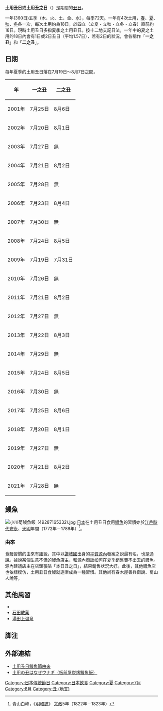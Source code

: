 {{request translation |ja| time = 2015-7-24}}
'''土用丑日'''或'''土用丑之日'''（{{jpn|j=土用の丑の日|hg=どようのうしのひ|rm=Doyō no Ushi no Hi}}）是{{link-ja|土用}}期間的[[丑_(地支)|丑日]]。

一年(360日)五季（木、火、土、金、水），每季72天。一年有4次土用，[[春|春]]、[[夏|夏]]、[[秋|秋]]、[[冬|冬]]各一次，每次土用約為18日，於四立（立夏・立秋・立冬・立春）直前約18日。現時土用丑日多指夏季之土用丑日。按十二地支記日法，一年中的夏之土用的18日內會有1日或2日丑日（平均1.57日），若有2日的狀況，會各稱作「'''一之丑'''」和「'''二之丑'''」。

== 日期 ==
每年夏季的土用丑日落在7月19日～8月7日之間。

{| class="wikitable" style="text-align:center; float:right"
!年!!一之丑!!二之丑
|-
|2001年||7月25日||8月6日
|-
|2002年||7月20日||8月1日
|-
|2003年||7月27日||無
|-
|2004年||7月21日||8月2日
|-
|2005年||7月28日||無
|-
|2006年||7月23日||8月4日
|-
|2007年||7月30日||無
|-
|2008年||7月24日||8月5日
|-
|2009年||7月19日||7月31日
|-
|2010年||7月26日||無
|-
|2011年||7月21日||8月2日
|-
|2012年||7月27日||無
|-
|2013年||7月22日||8月3日
|-
|2014年||7月29日||無
|-
|2015年||7月24日||8月5日
|-
|2016年||7月30日||無
|-
|2017年||7月25日||8月6日
|-
|2018年||7月20日||8月1日
|-
|2019年||7月27日||無
|-
|2020年||7月21日||8月2日
|-
|2021年||7月28日||無
|}

== 鰻魚 ==
[[File:小川菊鰻魚飯_(49287165332).jpg|thumb]]
[[日本|日本]]在土用丑日食用[[鰻魚|鰻魚]]的習慣始於[[江戶時代|江戶時代]][[安永_(年號)|安永]]、[[天明_(日本)|天明]]年間（1772年－1788年）<ref>青山白峰，《[[明和誌|明和誌]]》 [[文政|文政]]5年（1822年－1823年）</ref>。

=== 由來 ===
食鰻習慣的由來有諸說，其中以[[讚岐國|讚岐國]]出身的[[平賀源內|平賀源內]]發案之說最有名，也是通說。據說某個生意不佳的鰻魚店主，和源內商談如何在夏季銷售賣不出去的鰻魚。源內建議店主在店頭張貼「本日丑之日」，結果銷售狀況大好。此後，其他鰻魚店也依樣模仿，土用丑日食鰻就逐漸成為一種習慣。其他尚有春木屋善兵衛說、蜀山人說等。

== 其他風習 ==
*{{link-ja|黃瓜加持|きゅうり加持}}
*[[石田散薬|石田散薬]]
*[[湯田上温泉|湯田上温泉]]

== 脚注 ==
{{Reflist}}

== 外部連結 ==
* [https://margaret.tw/taipei-eel-rice/ 土用丑日鰻魚節由來] {{Wayback|url=https://margaret.tw/taipei-eel-rice/ |date=20201101021142 }}
* [https://web.archive.org/web/20150724113627/http://www.shokuiku-daijiten.com/mame/?p=1615 土用の丑はなぜウナギ（板前屋炭烤鰻魚飯）]
{{日本特有傳統節日}}
{{DEFAULTSORT:Doyo no Ushi no Hi}}
[[Category:日本傳統節日|Category:日本傳統節日]]
[[Category:日本飲食|Category:日本飲食]]
[[Category:夏|Category:夏]]
[[Category:7月|Category:7月]]
[[Category:8月|Category:8月]]
[[Category:丑_(地支)|Category:丑 (地支)]]